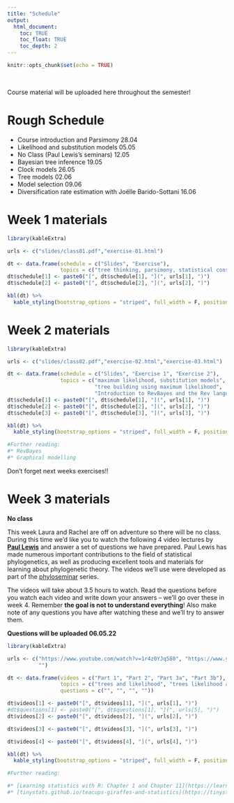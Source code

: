 ```yaml
---
title: "Schedule"
output:
  html_document:
    toc: TRUE
    toc_float: TRUE
    toc_depth: 2
---
```


```r
knitr::opts_chunk$set(echo = TRUE)
```

\

Course material will be uploaded here throughout the semester!

# Rough Schedule

* Course introduction and Parsimony 28.04
* Likelihood and substitution models 05.05
* No Class (Paul Lewis's seminars) 12.05
* Bayesian tree inference 19.05
* Clock models 26.05
* Tree models 02.06
* Model selection 09.06
* Diversification rate estimation with Joëlle Barido-Sottani 16.06

# Week 1 materials

```r
library(kableExtra)

urls <- c("slides/class01.pdf","exercise-01.html")

dt <- data.frame(schedule = c("Slides", "Exercise"),
                 topics = c("tree thinking, parsimony, statistical consistency", "tree building using parsimony"))
dt$schedule[1] <- paste0("[", dt$schedule[1], "](", urls[1], ")")
dt$schedule[2] <- paste0("[", dt$schedule[2], "](", urls[2], ")")

kbl(dt) %>%
  kable_styling(bootstrap_options = "striped", full_width = F, position = "left")

```

# Week 2 materials

```r
library(kableExtra)

urls <- c("slides/class02.pdf","exercise-02.html","exercise-03.html")

dt <- data.frame(schedule = c("Slides", "Exercise 1", "Exercise 2"),
                 topics = c("maximum likelihood, substitution models", 
                            "tree building using maximum likelihood",
                            "Introduction to RevBayes and the Rev language"))
dt$schedule[1] <- paste0("[", dt$schedule[1], "](", urls[1], ")")
dt$schedule[2] <- paste0("[", dt$schedule[2], "](", urls[2], ")")
dt$schedule[3] <- paste0("[", dt$schedule[3], "](", urls[3], ")")

kbl(dt) %>%
  kable_styling(bootstrap_options = "striped", full_width = F, position = "left")

#Further reading:
#* RevBayes
#* Graphical modelling

```

Don't forget next weeks exercises!!

# Week 3 materials

**No class**

This week Laura and Rachel are off on adventure so there will be no class. During this time we'd like you to watch the following 4 video lectures by [**Paul Lewis**](https://plewis.github.io/) and answer a set of questions we have prepared. Paul Lewis has made numerous important contributions to the field of statistical phylogenetics, as well as producing excellent tools and materials for learning about phylogenetic theory.
The videos we'll use were developed as part of the [phyloseminar](http://phyloseminar.org) series. 

The videos will take about 3.5 hours to watch. Read the questions before you watch each video and write down your answers -- we'll go over these in week 4. Remember **the goal is not to understand everything**! 
Also make note of any questions you have after watching these and we'll try to answer them.

**Questions will be uploaded 06.05.22**

```r
library(kableExtra)

urls <- c("https://www.youtube.com/watch?v=1r4z0YJq580", "https://www.youtube.com/watch?v=UsLeY0wZr4Y", "https://www.youtube.com/watch?v=4PWlnNsfz90&t=45s", "https://www.youtube.com/watch?v=TLtOS--YwkU",
          "")

dt <- data.frame(videos = c("Part 1", "Part 2", "Part 3a", "Part 3b"),
                 topics = c("trees and likelihood", "trees likelihood and rate heterogenity", "Intro Bayesian phylogenetics", "Intro Bayesian phylogenetics"),
                 questions = c("", "", "", ""))

dt$videos[1] <- paste0("[", dt$videos[1], "](", urls[1], ")")
#dt$questions[1] <- paste0("[", dt$questions[1], "](", urls[5], ")")
dt$videos[2] <- paste0("[", dt$videos[2], "](", urls[2], ")")

dt$videos[3] <- paste0("[", dt$videos[3], "](", urls[3], ")")

dt$videos[4] <- paste0("[", dt$videos[4], "](", urls[4], ")")

kbl(dt) %>%
  kable_styling(bootstrap_options = "striped", full_width = F, position = "left")

#Further reading:

#* [Learning statistics with R: Chapter 1 and Chapter 11](https://learningstatisticswithr.com/book/why-do-we-learn-statistics.html)
#* [tinystats.github.io/teacups-giraffes-and-statistics](https://tinystats.github.io/teacups-giraffes-and-statistics/)
```






